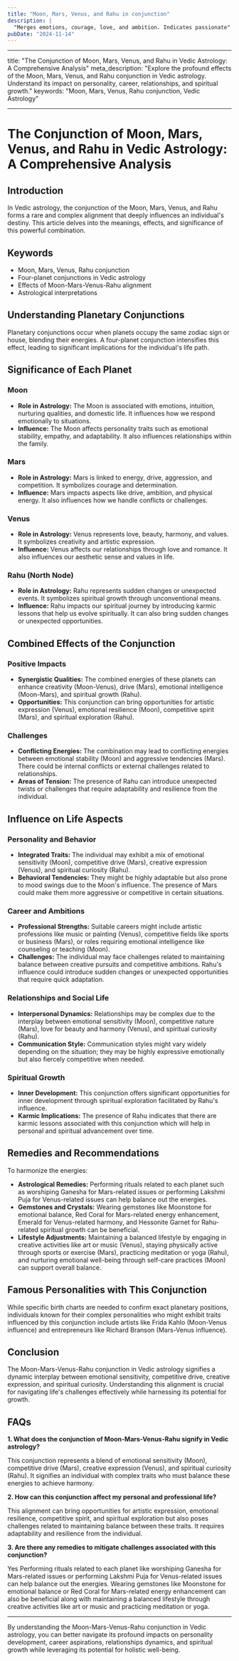 ```yaml
---
title: "Moon, Mars, Venus, and Rahu in conjunction"
description: |
  "Merges emotions, courage, love, and ambition. Indicates passionate"
pubDate: "2024-11-14"
---
```


---

title: "The Conjunction of Moon, Mars, Venus, and Rahu in Vedic Astrology: A Comprehensive Analysis"
meta_description: "Explore the profound effects of the Moon, Mars, Venus, and Rahu conjunction in Vedic astrology. Understand its impact on personality, career, relationships, and spiritual growth."
keywords: "Moon, Mars, Venus, Rahu conjunction, Vedic Astrology"

---

# The Conjunction of Moon, Mars, Venus, and Rahu in Vedic Astrology: A Comprehensive Analysis

## Introduction

In Vedic astrology, the conjunction of the Moon, Mars, Venus, and Rahu forms a rare and complex alignment that deeply influences an individual's destiny. This article delves into the meanings, effects, and significance of this powerful combination.

## Keywords

- Moon, Mars, Venus, Rahu conjunction
- Four-planet conjunctions in Vedic astrology
- Effects of Moon-Mars-Venus-Rahu alignment
- Astrological interpretations

## Understanding Planetary Conjunctions

Planetary conjunctions occur when planets occupy the same zodiac sign or house, blending their energies. A four-planet conjunction intensifies this effect, leading to significant implications for the individual's life path.

## Significance of Each Planet

### Moon

- **Role in Astrology:** The Moon is associated with emotions, intuition, nurturing qualities, and domestic life. It influences how we respond emotionally to situations.
- **Influence:** The Moon affects personality traits such as emotional stability, empathy, and adaptability. It also influences relationships within the family.

### Mars

- **Role in Astrology:** Mars is linked to energy, drive, aggression, and competition. It symbolizes courage and determination.
- **Influence:** Mars impacts aspects like drive, ambition, and physical energy. It also influences how we handle conflicts or challenges.

### Venus

- **Role in Astrology:** Venus represents love, beauty, harmony, and values. It symbolizes creativity and artistic expression.
- **Influence:** Venus affects our relationships through love and romance. It also influences our aesthetic sense and values in life.

### Rahu (North Node)

- **Role in Astrology:** Rahu represents sudden changes or unexpected events. It symbolizes spiritual growth through unconventional means.
- **Influence:** Rahu impacts our spiritual journey by introducing karmic lessons that help us evolve spiritually. It can also bring sudden changes or unexpected opportunities.

## Combined Effects of the Conjunction

### Positive Impacts

- **Synergistic Qualities:** The combined energies of these planets can enhance creativity (Moon-Venus), drive (Mars), emotional intelligence (Moon-Mars), and spiritual growth (Rahu).
- **Opportunities:** This conjunction can bring opportunities for artistic expression (Venus), emotional resilience (Moon), competitive spirit (Mars), and spiritual exploration (Rahu).

### Challenges

- **Conflicting Energies:** The combination may lead to conflicting energies between emotional stability (Moon) and aggressive tendencies (Mars). There could be internal conflicts or external challenges related to relationships.
- **Areas of Tension:** The presence of Rahu can introduce unexpected twists or challenges that require adaptability and resilience from the individual.

## Influence on Life Aspects

### Personality and Behavior

- **Integrated Traits:** The individual may exhibit a mix of emotional sensitivity (Moon), competitive drive (Mars), creative expression (Venus), and spiritual curiosity (Rahu).
- **Behavioral Tendencies:** They might be highly adaptable but also prone to mood swings due to the Moon's influence. The presence of Mars could make them more aggressive or competitive in certain situations.

### Career and Ambitions

- **Professional Strengths:** Suitable careers might include artistic professions like music or painting (Venus), competitive fields like sports or business (Mars), or roles requiring emotional intelligence like counseling or teaching (Moon).
- **Challenges:** The individual may face challenges related to maintaining balance between creative pursuits and competitive ambitions. Rahu's influence could introduce sudden changes or unexpected opportunities that require quick adaptation.

### Relationships and Social Life

- **Interpersonal Dynamics:** Relationships may be complex due to the interplay between emotional sensitivity (Moon), competitive nature (Mars), love for beauty and harmony (Venus), and spiritual curiosity (Rahu).
- **Communication Style:** Communication styles might vary widely depending on the situation; they may be highly expressive emotionally but also fiercely competitive when needed.

### Spiritual Growth

- **Inner Development:** This conjunction offers significant opportunities for inner development through spiritual exploration facilitated by Rahu's influence.
- **Karmic Implications:** The presence of Rahu indicates that there are karmic lessons associated with this conjunction which will help in personal and spiritual advancement over time.

## Remedies and Recommendations

To harmonize the energies:

- **Astrological Remedies:** Performing rituals related to each planet such as worshiping Ganesha for Mars-related issues or performing Lakshmi Puja for Venus-related issues can help balance out the energies.
- **Gemstones and Crystals:** Wearing gemstones like Moonstone for emotional balance, Red Coral for Mars-related energy enhancement, Emerald for Venus-related harmony, and Hessonite Garnet for Rahu-related spiritual growth can be beneficial.
- **Lifestyle Adjustments:** Maintaining a balanced lifestyle by engaging in creative activities like art or music (Venus), staying physically active through sports or exercise (Mars), practicing meditation or yoga (Rahu), and nurturing emotional well-being through self-care practices (Moon) can support overall balance.

## Famous Personalities with This Conjunction

While specific birth charts are needed to confirm exact planetary positions, individuals known for their complex personalities who might exhibit traits influenced by this conjunction include artists like Frida Kahlo (Moon-Venus influence) and entrepreneurs like Richard Branson (Mars-Venus influence).

## Conclusion

The Moon-Mars-Venus-Rahu conjunction in Vedic astrology signifies a dynamic interplay between emotional sensitivity, competitive drive, creative expression, and spiritual curiosity. Understanding this alignment is crucial for navigating life's challenges effectively while harnessing its potential for growth.

## FAQs

**1. What does the conjunction of Moon-Mars-Venus-Rahu signify in Vedic astrology?**

This conjunction represents a blend of emotional sensitivity (Moon), competitive drive (Mars), creative expression (Venus), and spiritual curiosity (Rahu). It signifies an individual with complex traits who must balance these energies to achieve harmony.

**2. How can this conjunction affect my personal and professional life?**

This alignment can bring opportunities for artistic expression, emotional resilience, competitive spirit, and spiritual exploration but also poses challenges related to maintaining balance between these traits. It requires adaptability and resilience from the individual.

**3. Are there any remedies to mitigate challenges associated with this conjunction?**

Yes Performing rituals related to each planet like worshiping Ganesha for Mars-related issues or performing Lakshmi Puja for Venus-related issues can help balance out the energies. Wearing gemstones like Moonstone for emotional balance or Red Coral for Mars-related energy enhancement can also be beneficial along with maintaining a balanced lifestyle through creative activities like art or music and practicing meditation or yoga.

---

By understanding the Moon-Mars-Venus-Rahu conjunction in Vedic astrology, you can better navigate its profound impacts on personality development, career aspirations, relationships dynamics, and spiritual growth while leveraging its potential for holistic well-being.
